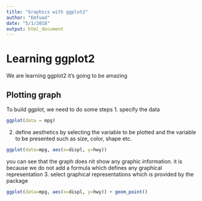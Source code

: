 ```yaml
---
title: "Graphics with ggplot2"
author: "Emfuad"
date: "5/1/2018"
output: html_document
---
```


# Learning ggplot2

We are learning ggplot2 it's going to be amazing

## Plotting graph
To build ggplot, we need to do some steps
1. specify the data
```r
ggplot(data = mpg)
```
2. define aesthetics by selecting the variable to be plotted and the variable to be presented such as size, color, shape etc.
```r
ggplot(data=mpg, aes(x=displ, y=hwy))
```
you can see that the graph does nit show any graphic information. it is because we do not add a formula which defines any graphical representation
3. select graphical representations which is provided by the package
```r
ggplot(data=mpg, aes(x=displ, y=hwy)) + geom_point()
```
